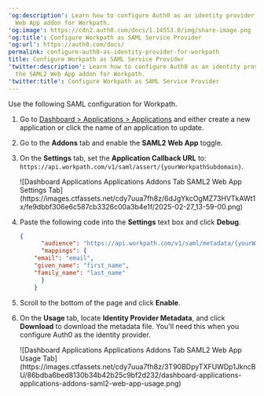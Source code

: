 ---
'og:description': Learn how to configure Auth0 as an identity provider using the SAML2
  Web App addon for Workpath.
'og:image': https://cdn2.auth0.com/docs/1.14553.0/img/share-image.png
'og:title': Configure Workpath as SAML Service Provider
'og:url': https://auth0.com/docs/
permalink: configure-auth0-as-identity-provider-for-workpath
title: Configure Workpath as SAML Service Provider
'twitter:description': Learn how to configure Auth0 as an identity provider using
  the SAML2 Web App addon for Workpath.
'twitter:title': Configure Workpath as SAML Service Provider
---
Use the following <Tooltip tip="Security Assertion Markup Language (SAML): Standardized protocol allowing two parties to exchange authentication information without a password." cta="View Glossary" href="/docs/glossary?term=SAML">SAML</Tooltip> configuration for Workpath.

1. Go to [Dashboard > Applications > Applications](https://manage.auth0.com/#/applications) and either create a new application or click the name of an application to update.
2. Go to the **Addons** tab and enable the **SAML2 Web App** toggle.
3. On the **Settings** tab, set the **Application Callback URL** to: `https://api.workpath.com/v1/saml/assert/{yourWorkpathSubdomain}`.

   <Frame>![Dashboard Applications Applications Addons Tab SAML2 Web App Settings Tab](https://images.ctfassets.net/cdy7uua7fh8z/6dJgYkcOgMZ73HVTkAWt1x/fe9dbbf306e6c587cb3326c00a3b4e1f/2025-02-27_13-59-00.png)</Frame>
4. Paste the following code into the **Settings** text box and click **Debug**.

   ```json lines
   {
         "audience": "https://api.workpath.com/v1/saml/metadata/{yourWorkpathSubdomain}",
         "mappings": {
       "email": "email",
       "given_name": "first_name",
       "family_name": "last_name"
         }
       }
   ```


   

   
5. Scroll to the bottom of the page and click **Enable**.
6. On the **Usage** tab, locate **Identity Provider Metadata**, and click **Download** to download the metadata file. You'll need this when you configure Auth0 as the identity provider.

   <Frame>![Dashboard Applications Applications Addons Tab SAML2 Web App Usage Tab](https://images.ctfassets.net/cdy7uua7fh8z/3T90BDpyTXFUWDp1JkncBU/86bdba6bed8130b34b42b25c9bf2d232/dashboard-applications-applications-addons-saml2-web-app-usage.png)</Frame>